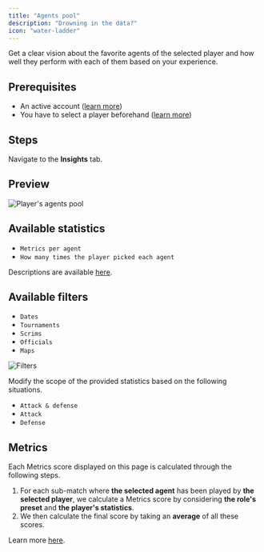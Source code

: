 ```yaml
---
title: "Agents pool"
description: "Drowning in the data?"
icon: "water-ladder"
---
```


Get a clear vision about the favorite agents of the selected player and how well they perform with each of them based
on your experience.

## Prerequisites

- An active account ([learn more](/get-started/setup))
- You have to select a player beforehand ([learn more](/core/player/root))

## Steps

Navigate to the **Insights** tab.

## Preview

<Frame>
    <img
        src="./images/agents-pool/component.png"
        alt="Player's agents pool"
    />
</Frame>

## Available statistics

- `Metrics per agent`
- `How many times the player picked each agent`

Descriptions are available [here](/core/statistics-meaning).

## Available filters

- `Dates`
- `Tournaments`
- `Scrims`
- `Officials`
- `Maps`

<Frame>
    <img
        src="./images/agents-pool/filters.png"
        alt="Filters"
    />
</Frame>

Modify the scope of the provided statistics based on the following situations.
- `Attack & defense`
- `Attack`
- `Defense`

## Metrics

Each Metrics score displayed on this page is calculated through the following steps.

1. For each sub-match where **the selected agent** has been played by **the selected player**, we calculate a Metrics
score by considering **the role's preset** and **the player's statistics**.
2. We then calculate the final score by taking an **average** of all these scores.

Learn more [here](/core/metrics).

